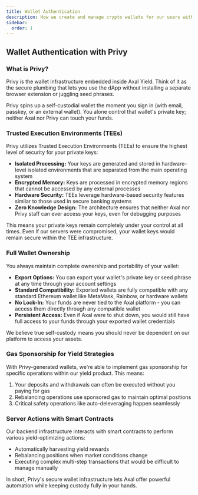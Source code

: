 ```yaml
---
title: Wallet Authentication
description: How we create and manage crypto wallets for our users with Privy
sidebar:
  order: 1
---
```


## Wallet Authentication with Privy

### What is Privy?

Privy is the wallet infrastructure embedded inside Axal Yield. Think of it as the secure plumbing that lets you use the dApp without installing a separate browser extension or juggling seed phrases.

Privy spins up a self-custodial wallet the moment you sign in (with email, passkey, or an external wallet). You alone control that wallet's private key; neither Axal nor Privy can touch your funds.

### Trusted Execution Environments (TEEs)

Privy utilizes Trusted Execution Environments (TEEs) to ensure the highest level of security for your private keys:

- **Isolated Processing:** Your keys are generated and stored in hardware-level isolated environments that are separated from the main operating system
- **Encrypted Memory:** Keys are processed in encrypted memory regions that cannot be accessed by any external processes
- **Hardware Security:** TEEs leverage hardware-based security features similar to those used in secure banking systems
- **Zero Knowledge Design:** The architecture ensures that neither Axal nor Privy staff can ever access your keys, even for debugging purposes

This means your private keys remain completely under your control at all times. Even if our servers were compromised, your wallet keys would remain secure within the TEE infrastructure.

### Full Wallet Ownership

You always maintain complete ownership and portability of your wallet:

- **Export Options:** You can export your wallet's private key or seed phrase at any time through your account settings
- **Standard Compatibility:** Exported wallets are fully compatible with any standard Ethereum wallet like MetaMask, Rainbow, or hardware wallets
- **No Lock-In:** Your funds are never tied to the Axal platform - you can access them directly through any compatible wallet
- **Persistent Access:** Even if Axal were to shut down, you would still have full access to your funds through your exported wallet credentials

We believe true self-custody means you should never be dependent on our platform to access your assets.

### Gas Sponsorship for Yield Strategies

With Privy-generated wallets, we're able to implement gas sponsorship for specific operations within our yield product. This means:

1. Your deposits and withdrawals can often be executed without you paying for gas
2. Rebalancing operations use sponsored gas to maintain optimal positions
3. Critical safety operations like auto-deleveraging happen seamlessly

### Server Actions with Smart Contracts

Our backend infrastructure interacts with smart contracts to perform various yield-optimizing actions:

- Automatically harvesting yield rewards
- Rebalancing positions when market conditions change
- Executing complex multi-step transactions that would be difficult to manage manually

In short, Privy's secure wallet infrastructure lets Axal offer powerful automation while keeping custody fully in your hands.